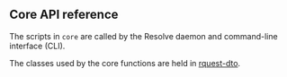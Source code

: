 ## Core API reference
The scripts in `core` are called by the Resolve daemon and command-line interface (CLI).

The classes used by the core functions are held in [rquest-dto](/resolve/core_api_ref/rquest-dto).
